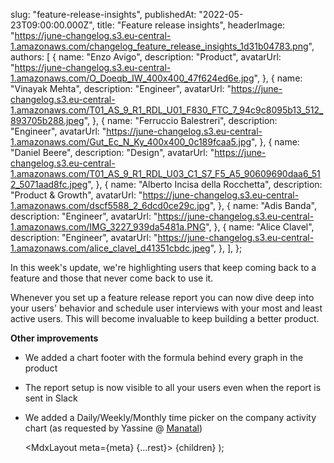 
  slug: "feature-release-insights",
  publishedAt: "2022-05-23T09:00:00.000Z",
  title: "Feature release insights",
  headerImage:
    "https://june-changelog.s3.eu-central-1.amazonaws.com/changelog_feature_release_insights_1d31b04783.png",
  authors: [
    {
      name: "Enzo Avigo",
      description: "Product",
      avatarUrl:
        "https://june-changelog.s3.eu-central-1.amazonaws.com/O_Doeqb_IW_400x400_47f624ed6e.jpg",
    },
    {
      name: "Vinayak Mehta",
      description: "Engineer",
      avatarUrl:
        "https://june-changelog.s3.eu-central-1.amazonaws.com/T01_AS_9_R1_RDL_U01_F830_FTC_7_94c9c8095b13_512_893705b288.jpeg",
    },
    {
      name: "Ferruccio Balestreri",
      description: "Engineer",
      avatarUrl:
        "https://june-changelog.s3.eu-central-1.amazonaws.com/Gut_Ec_N_Ky_400x400_0c189fcaa5.jpg",
    },
    {
      name: "Daniel Beere",
      description: "Design",
      avatarUrl:
        "https://june-changelog.s3.eu-central-1.amazonaws.com/T01_AS_9_R1_RDL_U03_C1_S7_F5_A5_90609690daa6_512_5071aad8fc.jpeg",
    },
    {
      name: "Alberto Incisa della Rocchetta",
      description: "Product & Growth",
      avatarUrl: "https://june-changelog.s3.eu-central-1.amazonaws.com/dscf5588_2_6dcd0ce29c.jpg",
    },
    {
      name: "Adis Banda",
      description: "Engineer",
      avatarUrl: "https://june-changelog.s3.eu-central-1.amazonaws.com/IMG_3227_939da5481a.PNG",
    },
    {
      name: "Alice Clavel",
      description: "Engineer",
      avatarUrl:
        "https://june-changelog.s3.eu-central-1.amazonaws.com/alice_clavel_d41351cbdc.jpeg",
    },
  ],
};

In this week's update, we're highlighting users that keep coming back to a feature and those that never come back to use it.

Whenever you set up a feature release report you can now dive deep into your users' behavior and schedule user interviews with your most and least active users. This will become invaluable to keep building a better product.

**Other improvements**

- We added a chart footer with the formula behind every graph in the product
- The report setup is now visible to all your users even when the report is sent in Slack
- We added a Daily/Weekly/Monthly time picker on the company activity chart (as requested by
  Yassine @ [Manatal](https://www.manatal.com/))

  <MdxLayout meta={meta} {...rest}>
    {children}
  </MdxLayout>
);

